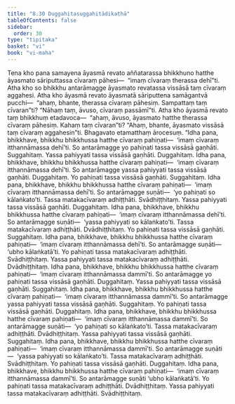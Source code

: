 ```yaml
---
title: "8.30 Duggahitasuggahitādikathā"
tableOfContents: false
sidebar:
  order: 30
type: "tipitaka"
basket: "vi"
book: "vi-maha"
---
```



<DynamicBreadcrumb />

<Division number="377" book="vi-maha" e="ch" v="3" p="425">

<Paragraph number="1735" book="vi-maha">
Tena kho pana samayena āyasmā revato aññatarassa bhikkhuno hatthe āyasmato sāriputtassa cīvaraṃ pāhesi—  “imaṃ cīvaraṃ therassa dehī”ti. Atha kho so bhikkhu antarāmagge āyasmato revatassa vissāsā taṃ cīvaraṃ aggahesi. Atha kho āyasmā revato āyasmatā sāriputtena samāgantvā pucchi—  “ahaṃ, bhante, therassa cīvaraṃ pāhesiṃ. Sampattaṃ taṃ cīvaran”ti? “Nāhaṃ taṃ, āvuso, cīvaraṃ passāmī”ti. Atha kho āyasmā revato taṃ bhikkhuṃ etadavoca—  “ahaṃ, āvuso, āyasmato hatthe therassa cīvaraṃ pāhesiṃ. Kahaṃ taṃ cīvaran”ti? “Ahaṃ, bhante, āyasmato vissāsā taṃ cīvaraṃ aggahesin”ti. Bhagavato etamatthaṃ ārocesuṃ.
</Paragraph>

</Division>
<Division number="378" book="vi-maha" e="ch" v="3" p="426">

<Paragraph number="1736" book="vi-maha">
“Idha pana, bhikkhave, bhikkhu bhikkhussa hatthe cīvaraṃ pahiṇati—  ‘imaṃ cīvaraṃ itthannāmassa dehī’ti. So antarāmagge yo pahiṇati tassa vissāsā gaṇhāti. Suggahitaṃ. Yassa pahiyyati tassa vissāsā gaṇhāti. Duggahitaṃ.
</Paragraph>

<Paragraph number="1737" book="vi-maha">
Idha pana, bhikkhave, bhikkhu bhikkhussa hatthe cīvaraṃ pahiṇati—  ‘imaṃ cīvaraṃ itthannāmassa dehī’ti. So antarāmagge yassa pahiyyati tassa vissāsā gaṇhāti. Duggahitaṃ. Yo pahiṇati tassa vissāsā gaṇhāti. Suggahitaṃ.
</Paragraph>

<Paragraph number="1738" book="vi-maha">
Idha pana, bhikkhave, bhikkhu bhikkhussa hatthe cīvaraṃ pahiṇati—  ‘imaṃ cīvaraṃ itthannāmassa dehī’ti. So antarāmagge suṇāti—  ‘yo pahiṇati so kālaṅkato’ti. Tassa matakacīvaraṃ adhiṭṭhāti. Svādhiṭṭhitaṃ. Yassa pahiyyati tassa vissāsā gaṇhāti. Duggahitaṃ.
</Paragraph>

<Paragraph number="1739" book="vi-maha">
Idha pana, bhikkhave, bhikkhu bhikkhussa hatthe cīvaraṃ pahiṇati—  ‘imaṃ cīvaraṃ itthannāmassa dehī’ti. So antarāmagge suṇāti—  ‘yassa pahiyyati so kālaṅkato’ti. Tassa matakacīvaraṃ adhiṭṭhāti. Dvādhiṭṭhitaṃ. Yo pahiṇati tassa vissāsā gaṇhāti. Suggahitaṃ.
</Paragraph>

<Paragraph number="1740" book="vi-maha">
Idha pana, bhikkhave, bhikkhu bhikkhussa hatthe cīvaraṃ pahiṇati—  ‘imaṃ cīvaraṃ itthannāmassa dehī’ti. So antarāmagge suṇāti—  ‘ubho kālaṅkatā’ti. Yo pahiṇati tassa matakacīvaraṃ adhiṭṭhāti. Svādhiṭṭhitaṃ. Yassa pahiyyati tassa matakacīvaraṃ adhiṭṭhāti. Dvādhiṭṭhitaṃ.
</Paragraph>

<Paragraph number="1741" book="vi-maha">
Idha pana, bhikkhave, bhikkhu bhikkhussa hatthe cīvaraṃ pahiṇati—  ‘imaṃ cīvaraṃ itthannāmassa dammī’ti. So antarāmagge yo pahiṇati tassa vissāsā gaṇhāti. Duggahitaṃ. Yassa pahiyyati tassa vissāsā gaṇhāti. Suggahitaṃ.
</Paragraph>

<Paragraph number="1742" book="vi-maha">
Idha pana, bhikkhave, bhikkhu bhikkhussa hatthe cīvaraṃ pahiṇati—  ‘imaṃ cīvaraṃ itthannāmassa dammī’ti. So antarāmagge yassa pahiyyati tassa vissāsā gaṇhāti. Suggahitaṃ. Yo pahiṇati tassa vissāsā gaṇhāti. Duggahitaṃ.
</Paragraph>

<Paragraph number="1743" book="vi-maha">
Idha pana, bhikkhave, bhikkhu bhikkhussa hatthe cīvaraṃ pahiṇati—  ‘imaṃ cīvaraṃ itthannāmassa dammī’ti. So antarāmagge suṇāti—  ‘yo pahiṇati so kālaṅkato’ti. Tassa matakacīvaraṃ adhiṭṭhāti. Dvādhiṭṭhitaṃ. Yassa pahiyyati tassa vissāsā gaṇhāti. Suggahitaṃ.
</Paragraph>

<Paragraph number="1744" book="vi-maha">
Idha pana, bhikkhave, bhikkhu bhikkhussa hatthe cīvaraṃ pahiṇati—  ‘imaṃ cīvaraṃ itthannāmassa dammī’ti. So antarāmagge suṇāti—  ‘yassa pahiyyati so kālaṅkato’ti. Tassa matakacīvaraṃ adhiṭṭhāti. Svādhiṭṭhitaṃ. Yo pahiṇati tassa vissāsā gaṇhāti. Duggahitaṃ.
</Paragraph>

<Paragraph number="1745" book="vi-maha">
Idha pana, bhikkhave, bhikkhu bhikkhussa hatthe cīvaraṃ pahiṇati—  ‘imaṃ cīvaraṃ itthannāmassa dammī’ti. So antarāmagge suṇāti ‘ubho kālaṅkatā’ti. Yo pahiṇati tassa matakacīvaraṃ adhiṭṭhāti. Dvādhiṭṭhitaṃ. Yassa pahiyyati tassa matakacīvaraṃ adhiṭṭhāti. Svādhiṭṭhitaṃ.
</Paragraph>
</Division>